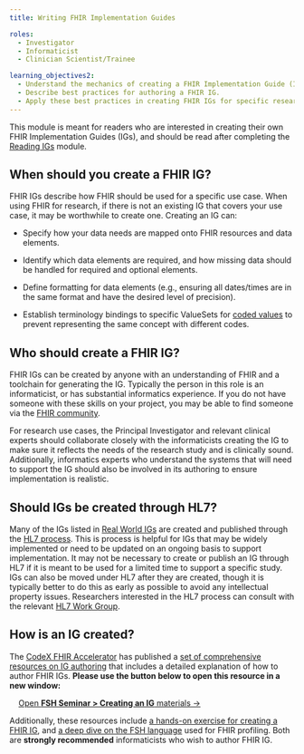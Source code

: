 ```yaml
---
title: Writing FHIR Implementation Guides

roles:
  - Investigator
  - Informaticist
  - Clinician Scientist/Trainee

learning_objectives2:
  - Understand the mechanics of creating a FHIR Implementation Guide (IG) for a research use case.
  - Describe best practices for authoring a FHIR IG.
  - Apply these best practices in creating FHIR IGs for specific research use cases.
---
```


This module is meant for readers who are interested in creating their own FHIR Implementation Guides (IGs), and should be read after completing the [Reading IGs](data-modeling-reading-igs.qmd) module.

## When should you create a FHIR IG?

FHIR IGs describe how FHIR should be used for a specific use case. When using FHIR for research, if there is not an existing IG that covers your use case, it may be worthwhile to create one. Creating an IG can:

-   Specify how your data needs are mapped onto FHIR resources and data elements.

-   Identify which data elements are required, and how missing data should be handled for required and optional elements.

-   Define formatting for data elements (e.g., ensuring all dates/times are in the same format and have the desired level of precision).

-   Establish terminology bindings to specific ValueSets for [coded values](http://hl7.org/implement/standards/fhir/terminologies.html) to prevent representing the same concept with different codes.

## Who should create a FHIR IG?

FHIR IGs can be created by anyone with an understanding of FHIR and a toolchain for generating the IG. Typically the person in this role is an informaticist, or has substantial informatics experience. If you do not have someone with these skills on your project, you may be able to find someone via the [FHIR community](fhir-community.qmd).

For research use cases, the Principal Investigator and relevant clinical experts should collaborate closely with the informaticists creating the IG to make sure it reflects the needs of the research study and is clinically sound. Additionally, informatics experts who understand the systems that will need to support the IG should also be involved in its authoring to ensure implementation is realistic.

## Should IGs be created through HL7?

Many of the IGs listed in [Real World IGs](data-modeling-real-world-igs.qmd) are created and published through the [HL7 process](https://confluence.hl7.org/display/FHIR/FHIR+Implementation+Guide+Process+Flow). This is process is helpful for IGs that may be widely implemented or need to be updated on an ongoing basis to support implementation. It may not be necessary to create or publish an IG through HL7 if it is meant to be used for a limited time to support a specific study. IGs can also be moved under HL7 after they are created, though it is typically better to do this as early as possible to avoid any intellectual property issues. Researchers interested in the HL7 process can consult with the relevant [HL7 Work Group](fhir-community.qmd#hl7-work-groups).

## How is an IG created?

The [CodeX FHIR Accelerator](https://codex.hl7.org) has published a [set of comprehensive resources on IG authoring](https://fshschool.org/courses/) that includes a detailed explanation of how to author FHIR IGs. **Please use the button below to open this resource in a new window:**

<a class="btn-success" style="margin-left: 1rem" href="https://fshschool.org/courses/fsh-seminar/02-creating-an-ig.html" target="_blank">Open <strong>FSH Seminar \> Creating an IG</strong> materials →</a>

Additionally, these resources include <a href="https://fshschool.org/courses/fsh-seminar/03-exercise.html" target="_blank">a hands-on exercise for creating a FHIR IG</a>, and <a href="https://fshschool.org/courses/fsh-seminar/04-deep-dive-with-fsh.html" target="_blank">a deep dive on the FSH language</a> used for FHIR profiling. Both are **strongly recommended** informaticists who wish to author FHIR IG.
